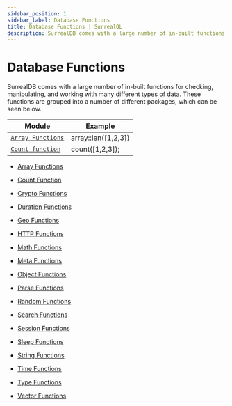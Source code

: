 ```yaml
---
sidebar_position: 1
sidebar_label: Database Functions
title: Database Functions | SurrealQL
description: SurrealDB comes with a large number of in-built functions for checking, manipulating, and working with many different types of data.
---
```


# Database Functions

SurrealDB comes with a large number of in-built functions for checking, manipulating, and working with many different types of data. These functions are grouped into a number of different packages, which can be seen below.

<table>
  <thead>
    <tr>
      <th scope="col">Module</th>
      <th scope="col">Example</th>
    </tr>
  </thead>
  <tbody>
    <tr>
      <td scope="row" data-label="Module"><a href="#array"><code>Array Functions</code></a></td>
      <td scope="row" data-label="Example">array::len([1,2,3])</td>
    </tr>
    <tr>
      <td scope="row" data-label="Module"><a href="#count"><code>Count function</code></a></td>
      <td scope="row" data-label="Example">count([1,2,3]);</td>
    </tr>
  </tbody>
</table>

- [Array Functions](/docs/surrealdb/surrealql/functions/database/array)
- [Count Function](/docs/surrealdb/surrealql/functions/database/count)
- [Crypto Functions](/docs/surrealdb/surrealql/functions/database/crypto)
- [Duration Functions](/docs/surrealdb/surrealql/functions/database/duration)
- [Geo Functions](/docs/surrealdb/surrealql/functions/database/geo)
- [HTTP Functions](/docs/surrealdb/surrealql/functions/database/http)
- [Math Functions](/docs/surrealdb/surrealql/functions/database/math)
- [Meta Functions](/docs/surrealdb/surrealql/functions/database/meta)
- [Object Functions](/docs/surrealdb/surrealql/functions/database/object)

- [Parse Functions](/docs/surrealdb/surrealql/functions/database/parse)
- [Random Functions](/docs/surrealdb/surrealql/functions/database/rand)
- [Search Functions](/docs/surrealdb/surrealql/functions/database/search)
- [Session Functions](/docs/surrealdb/surrealql/functions/database/session)
- [Sleep Functions](/docs/surrealdb/surrealql/functions/database/sleep)
- [String Functions](/docs/surrealdb/surrealql/functions/database/string)
- [Time Functions](/docs/surrealdb/surrealql/functions/database/time)
- [Type Functions](/docs/surrealdb/surrealql/functions/database/type)
- [Vector Functions](/docs/surrealdb/surrealql/functions/database/vector)

